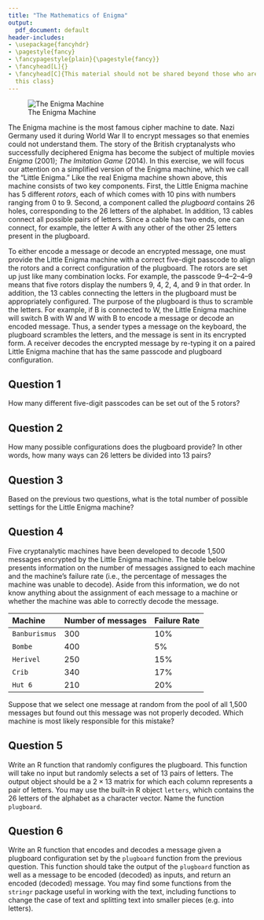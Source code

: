 ```yaml
---
title: "The Mathematics of Enigma"
output:
  pdf_document: default
header-includes:
- \usepackage{fancyhdr}
- \pagestyle{fancy}
- \fancypagestyle{plain}{\pagestyle{fancy}}
- \fancyhead[L]{}
- \fancyhead[C]{This material should not be shared beyond those who are enrolled in
  this class}
---
```


![The Enigma Machine](pics/enigma.jpg)

The Enigma machine is the most famous cipher machine to date. Nazi Germany used it during World War II to encrypt messages so that enemies could not understand them. The story of the British cryptanalysts who successfully deciphered Enigma has become the subject of multiple movies *Enigma* (2001); *The Imitation Game* (2014). In this exercise, we will focus our attention on a simplified version of the Enigma machine, which we call the "Little Enigma." Like the real Enigma machine shown above, this machine consists of two key components. First, the Little Enigma machine has 5 different *rotors*, each of which comes with 10 pins with numbers ranging from 0 to 9. Second, a component called the *plugboard* contains 26 holes, corresponding to the 26 letters of the alphabet. In addition, 13 cables connect all possible pairs of letters. Since a cable has two ends, one can connect, for example, the letter A with any other of the other 25 letters present in the plugboard.

To either encode a message or decode an encrypted message, one must provide the Little Enigma machine with a correct five-digit passcode to align the rotors and a correct configuration of the plugboard. The rotors are set up just like many combination locks. For example, the passcode 9--4--2--4--9 means that five rotors display the numbers 9, 4, 2, 4, and 9 in that order. In addition, the 13 cables connecting the letters in the plugboard must be appropriately configured. The purpose of the plugboard is thus to scramble the letters. For example, if B is connected to W, the Little Enigma machine will switch B with W and W with B to encode a message or decode an encoded message. Thus, a sender types a message on the keyboard, the plugboard scrambles the letters, and the message is sent in its encrypted form. A receiver decodes the encrypted message by re-typing it on a paired Little Enigma machine that has the same passcode and plugboard configuration.

## Question 1

How many different five-digit passcodes can be set out of the 5
rotors?

## Question 2

How many possible configurations does the plugboard provide?  In other words, how many ways can 26 letters be divided into 13 pairs?

## Question 3

Based on the previous two questions, what is the total number of possible settings for the Little Enigma machine?

## Question 4

Five cryptanalytic machines have been developed to decode 1,500 messages encrypted by the Little Enigma machine. The table below presents information on the number of messages assigned to each machine and the machine's failure rate (i.e., the percentage of messages the machine was unable to decode). Aside from this information, we do not know anything about the assignment of each message to a machine or whether the machine was able to correctly decode the message.

Machine       Number of messages Failure Rate
------------- ------------------ ------------
`Banburismus`                300          10%
`Bombe`                      400           5%
`Herivel`                    250          15%
`Crib`                       340          17%
`Hut 6`                      210          20% 

Suppose that we select one message at random from the pool of all 1,500 messages but found out this message was not properly decoded. Which machine is most likely responsible for this mistake?

## Question 5

Write an R function that randomly configures the plugboard. This function will take no input but randomly selects a set of 13 pairs of letters. The output object should be a $2 \times 13$ matrix for which each column represents a pair of letters. You may use the built-in R object `letters`, which contains the 26 letters of the alphabet as a character vector.  Name the function `plugboard`.

## Question 6

Write an R function that encodes and decodes a message given a
plugboard configuration set by the `plugboard` function from the
previous question. This function should take the output of the
`plugboard` function as well as a message to be encoded (decoded) as
inputs, and return an encoded (decoded) message. You may find some functions from the `stringr` package useful in working with the text, including functions to change the case of text and splitting text into smaller pieces (e.g. into letters).

